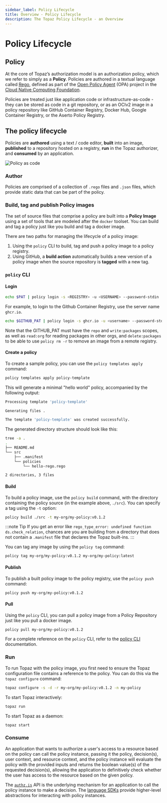 ```yaml
---
sidebar_label: Policy Lifecycle
title: Overview - Policy Lifecycle
description: The Topaz Policy Lifecycle - an Overview
---
```


# Policy Lifecycle

## Policy

At the core of Topaz’s authorization model is an authorization policy, which we refer to simply as a **Policy**. Policies are authored in a textual language called [Rego](https://www.openpolicyagent.org/docs/latest/policy-language/), defined as part of the [Open Policy Agent](https://www.openpolicyagent.org/) (OPA) project in the [Cloud Native Computing Foundation](https://www.cncf.io/).

Policies are treated just like application code or infrastructure-as-code - they can be stored as code in a git repository, or as an OCIv2 image in a policy repository like GitHub Container Registry, Docker Hub, Google Container Registry, or the Aserto Policy Registry.

## The policy lifecycle

Policies are **authored** using a text / code editor, **built** into an image, **published** to a repository hosted on a registry, **run** in the Topaz authorizer, and **consumed** by an application.

![Policy as code](/img/policy-as-code.png)

### Author

Policies are comprised of a collection of `.rego` files and `.json` files, which provide static data that can be part of the policy.

### Build, tag and publish Policy images

The set of source files that comprise a policy are built into a **Policy Image** using a set of tools that are modeled after the `docker` toolset. You can build and tag a policy just like you build and tag a docker image.

There are two paths for managing the lifecycle of a policy image:

1. Using the `policy` CLI to build, tag and push a policy image to a policy registry.
2. Using GitHub, a **build action** automatically builds a new version of a policy image when the source repository is **tagged** with a new tag.

### `policy` CLI

#### Login

```bash
echo $PAT | policy login -s <REGISTRY> -u <USERNAME> --password-stdin
```

For example, to login to the Github Container Registry, use the server name `ghcr.io`.
```bash
echo $GITHUB_PAT | policy login -s ghcr.io -u <username> --password-stdin
```

Note that the GITHUB_PAT must have the `repo` and `write:packages` scopes, as well as `read:org` for reading packages in other orgs, and `delete:packages` to be able to use `policy rm -r` to remove an image from a remote registry.

#### Create a policy

To create a sample policy, you can use the `policy templates apply` command:

```bash
policy templates apply policy-template
```

This will generate a minimal "hello world" policy, accompanied by the following output:

```bash
Processing template 'policy-template'

Generating files .

The template 'policy-template' was created successfully.
```

The generated directory structure should look like this:
```bash
tree -a .
.
├── README.md
└── src
    ├── .manifest
    └── policies
        └── hello-rego.rego

2 directories, 3 files
```

#### Build

To build a policy image, use the `policy build` command, with the directory containing the policy source (in the example above, `./src`). You can specify a tag using the `-t` option:

```bash
policy build ./src -t my-org/my-policy:v0.1.2
```

:::note Tip
If you get an error like `rego_type_error: undefined function ds.check_relation`, chances are you are building from a directory that does not contain a `.manifest` file that declares the Topaz built-ins.
:::

You can tag any image by using the `policy tag` command:

```bash
policy tag my-org/my-policy:v0.1.2 my-org/my-policy:latest
```

#### Publish

To publish a built policy image to the policy registry, use the `policy push` command:

```bash
policy push my-org/my-policy:v0.1.2
```

#### Pull

Using the `policy` CLI, you can pull a policy image from a Policy Repository just like you pull a docker image.

```bash
policy pull my-org/my-policy:v0.1.2
```

For a complete reference on the `policy` CLI, refer to the [policy CLI](/docs/command-line-interface/policy-cli/download.mdx) documentation.

### Run

To run Topaz with the policy image, you first need to ensure the Topaz configuration file contains a reference to the policy. You can do this via the `topaz configure` command:

```bash
topaz configure -s -d -r my-org/my-policy:v0.1.2 -n my-policy
```

To start Topaz interactively:

```bash
topaz run 
```

To start Topaz as a daemon:

```bash
topaz start 
```

### Consume

An application that wants to authorize a user's access to a resource based on the policy can call the policy instance, passing it the policy, decision(s), user context, and resource context, and the policy instance will evaluate the policy with the provided inputs and returns the boolean value(s) of the requested decision(s), allowing the application to definitively check whether the user has access to the resource based on the given policy.

The [`authz.is`](/docs/authorizer-guide/is) API is the underlying mechanism for an application to call the policy instance to make a decision. The [language SDKs](/docs/software-development-kits/overview) provide higher-level abstractions for interacting with policy instances.
